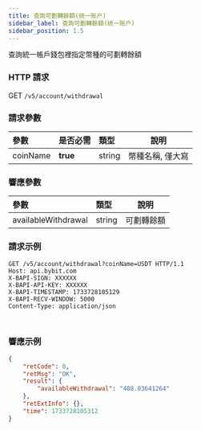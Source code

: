 ```yaml
---
title: 查詢可劃轉餘額(统一账户)
sidebar_label: 查詢可劃轉餘額(统一账户)
sidebar_position: 1.5
---
```

查詢統一帳戶錢包裡指定幣種的可劃轉餘額

### HTTP 請求
GET `/v5/account/withdrawal`

### 請求參數
| 參數 | 是否必需 | 類型 | 說明|
|:----- |:-------|:-----|------ |
|coinName |**true** |string |幣種名稱, 僅大寫|

### 響應參數
| 參數 | 類型 | 說明|
|:----- |:-----|----- |
|availableWithdrawal |string |可劃轉餘額|

### 請求示例

<Tabs groupId="programming-languages">
<TabItem value="http" label="HTTP">

```http
GET /v5/account/withdrawal?coinName=USDT HTTP/1.1
Host: api.bybit.com
X-BAPI-SIGN: XXXXXX
X-BAPI-API-KEY: XXXXXX
X-BAPI-TIMESTAMP: 1733728105129
X-BAPI-RECV-WINDOW: 5000
Content-Type: application/json
```

</TabItem>
<TabItem value="python" label="Python">

```python

```

</TabItem>
<TabItem value="Node" label="Node.js">

```n4js

```

</TabItem>
</Tabs>

### 響應示例

```json
{
    "retCode": 0,
    "retMsg": "OK",
    "result": {
        "availableWithdrawal": "408.03641264"
    },
    "retExtInfo": {},
    "time": 1733728105312
}
```
